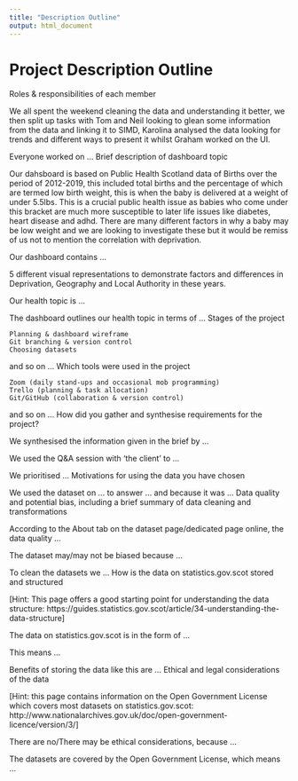 ```yaml
---
title: "Description Outline"
output: html_document
---
```

# Project Description Outline


Roles & responsibilities of each member

We all spent the weekend cleaning the data and understanding it better, we then
split up tasks with Tom and Neil looking to glean some information from the data 
and linking it to SIMD, Karolina analysed the data looking for trends and different
ways to present it whilst Graham worked on the UI.

Everyone worked on …
Brief description of dashboard topic

Our dahsboard is based on Public Health Scotland data of Births over the period
of 2012-2019, this included total births and the percentage of which are termed
low birth weight, this is when the baby is delivered at a weight of under 5.5lbs.
This is a crucial public health issue as babies who come under this bracket are 
much more susceptible to later life issues like diabetes, heart disease and adhd.
There are many different factors in why a baby may be low weight and we are looking 
to investigate these but it would be remiss of us not to mention the correlation 
with deprivation.

Our dashboard contains …

5 different visual representations to demonstrate factors and differences in 
Deprivation, Geography and Local Authority in these years.

Our health topic is …

The dashboard outlines our health topic in terms of …
Stages of the project

    Planning & dashboard wireframe
    Git branching & version control
    Choosing datasets

and so on …
Which tools were used in the project

    Zoom (daily stand-ups and occasional mob programming)
    Trello (planning & task allocation)
    Git/GitHub (collaboration & version control)

and so on …
How did you gather and synthesise requirements for the project?

We synthesised the information given in the brief by …

We used the Q&A session with ‘the client’ to …

We prioritised …
Motivations for using the data you have chosen

We used the dataset on … to answer … and because it was …
Data quality and potential bias, including a brief summary of data cleaning and transformations

According to the About tab on the dataset page/dedicated page online, the data quality …

The dataset may/may not be biased because …

To clean the datasets we …
How is the data on statistics.gov.scot stored and structured

[Hint: This page offers a good starting point for understanding the data structure: https://guides.statistics.gov.scot/article/34-understanding-the-data-structure]

The data on statistics.gov.scot is in the form of …

This means …

Benefits of storing the data like this are …
Ethical and legal considerations of the data

[Hint: this page contains information on the Open Government License which covers most datasets on statistics.gov.scot: http://www.nationalarchives.gov.uk/doc/open-government-licence/version/3/]

There are no/There may be ethical considerations, because …

The datasets are covered by the Open Government License, which means …

